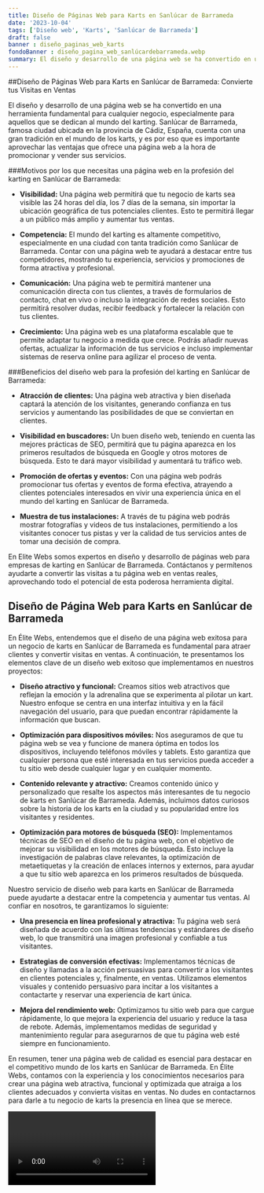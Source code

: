 ```yaml
---
title: Diseño de Páginas Web para Karts en Sanlúcar de Barrameda
date: '2023-10-04'
tags: ['Diseño web', 'Karts', 'Sanlúcar de Barrameda']
draft: false
banner : diseño_paginas_web_karts
fondoBanner : diseño_pagina_web_sanlúcardebarrameda.webp
summary: El diseño y desarrollo de una página web se ha convertido en una herramienta fundamental para cualquier negocio, especialmente para aquellos que se dedican al mundo del karting. Sanlúcar de Barrameda, famosa ciudad ubicada en la provincia de Cádiz, España, cuenta con una gran tradición en el mundo de los karts, y es por eso que es importante aprovechar las ventajas que ofrece una página web a la hora de promocionar y vender sus servicios.
---
```


##Diseño de Páginas Web para Karts en Sanlúcar de Barrameda: Convierte tus Visitas en Ventas

El diseño y desarrollo de una página web se ha convertido en una herramienta fundamental para cualquier negocio, especialmente para aquellos que se dedican al mundo del karting. Sanlúcar de Barrameda, famosa ciudad ubicada en la provincia de Cádiz, España, cuenta con una gran tradición en el mundo de los karts, y es por eso que es importante aprovechar las ventajas que ofrece una página web a la hora de promocionar y vender sus servicios.

###Motivos por los que necesitas una página web en la profesión del karting en Sanlúcar de Barrameda:

- **Visibilidad:** Una página web permitirá que tu negocio de karts sea visible las 24 horas del día, los 7 días de la semana, sin importar la ubicación geográfica de tus potenciales clientes. Esto te permitirá llegar a un público más amplio y aumentar tus ventas.

- **Competencia:** El mundo del karting es altamente competitivo, especialmente en una ciudad con tanta tradición como Sanlúcar de Barrameda. Contar con una página web te ayudará a destacar entre tus competidores, mostrando tu experiencia, servicios y promociones de forma atractiva y profesional.

- **Comunicación:** Una página web te permitirá mantener una comunicación directa con tus clientes, a través de formularios de contacto, chat en vivo o incluso la integración de redes sociales. Esto permitirá resolver dudas, recibir feedback y fortalecer la relación con tus clientes.

- **Crecimiento:** Una página web es una plataforma escalable que te permite adaptar tu negocio a medida que crece. Podrás añadir nuevas ofertas, actualizar la información de tus servicios e incluso implementar sistemas de reserva online para agilizar el proceso de venta.

###Beneficios del diseño web para la profesión del karting en Sanlúcar de Barrameda:

- **Atracción de clientes:** Una página web atractiva y bien diseñada captará la atención de los visitantes, generando confianza en tus servicios y aumentando las posibilidades de que se conviertan en clientes.

- **Visibilidad en buscadores:** Un buen diseño web, teniendo en cuenta las mejores prácticas de SEO, permitirá que tu página aparezca en los primeros resultados de búsqueda en Google y otros motores de búsqueda. Esto te dará mayor visibilidad y aumentará tu tráfico web.

- **Promoción de ofertas y eventos:** Con una página web podrás promocionar tus ofertas y eventos de forma efectiva, atrayendo a clientes potenciales interesados en vivir una experiencia única en el mundo del karting en Sanlúcar de Barrameda.

- **Muestra de tus instalaciones:** A través de tu página web podrás mostrar fotografías y videos de tus instalaciones, permitiendo a los visitantes conocer tus pistas y ver la calidad de tus servicios antes de tomar una decisión de compra.

En Elite Webs somos expertos en diseño y desarrollo de páginas web para empresas de karting en Sanlúcar de Barrameda. Contáctanos y permítenos ayudarte a convertir las visitas a tu página web en ventas reales, aprovechando todo el potencial de esta poderosa herramienta digital.

<GifSeo />

<Cta />

## Diseño de Página Web para Karts en Sanlúcar de Barrameda

En Élite Webs, entendemos que el diseño de una página web exitosa para un negocio de karts en Sanlúcar de Barrameda es fundamental para atraer clientes y convertir visitas en ventas. A continuación, te presentamos los elementos clave de un diseño web exitoso que implementamos en nuestros proyectos:

- **Diseño atractivo y funcional:** Creamos sitios web atractivos que reflejan la emoción y la adrenalina que se experimenta al pilotar un kart. Nuestro enfoque se centra en una interfaz intuitiva y en la fácil navegación del usuario, para que puedan encontrar rápidamente la información que buscan.

- **Optimización para dispositivos móviles:** Nos aseguramos de que tu página web se vea y funcione de manera óptima en todos los dispositivos, incluyendo teléfonos móviles y tablets. Esto garantiza que cualquier persona que esté interesada en tus servicios pueda acceder a tu sitio web desde cualquier lugar y en cualquier momento.

- **Contenido relevante y atractivo:** Creamos contenido único y personalizado que resalte los aspectos más interesantes de tu negocio de karts en Sanlúcar de Barrameda. Además, incluimos datos curiosos sobre la historia de los karts en la ciudad y su popularidad entre los visitantes y residentes.

- **Optimización para motores de búsqueda (SEO):** Implementamos técnicas de SEO en el diseño de tu página web, con el objetivo de mejorar su visibilidad en los motores de búsqueda. Esto incluye la investigación de palabras clave relevantes, la optimización de metaetiquetas y la creación de enlaces internos y externos, para ayudar a que tu sitio web aparezca en los primeros resultados de búsqueda.

Nuestro servicio de diseño web para karts en Sanlúcar de Barrameda puede ayudarte a destacar entre la competencia y aumentar tus ventas. Al confiar en nosotros, te garantizamos lo siguiente:

- **Una presencia en línea profesional y atractiva:** Tu página web será diseñada de acuerdo con las últimas tendencias y estándares de diseño web, lo que transmitirá una imagen profesional y confiable a tus visitantes.

- **Estrategias de conversión efectivas:** Implementamos técnicas de diseño y llamadas a la acción persuasivas para convertir a los visitantes en clientes potenciales y, finalmente, en ventas. Utilizamos elementos visuales y contenido persuasivo para incitar a los visitantes a contactarte y reservar una experiencia de kart única.

- **Mejora del rendimiento web:** Optimizamos tu sitio web para que cargue rápidamente, lo que mejora la experiencia del usuario y reduce la tasa de rebote. Además, implementamos medidas de seguridad y mantenimiento regular para asegurarnos de que tu página web esté siempre en funcionamiento.

En resumen, tener una página web de calidad es esencial para destacar en el competitivo mundo de los karts en Sanlúcar de Barrameda. En Élite Webs, contamos con la experiencia y los conocimientos necesarios para crear una página web atractiva, funcional y optimizada que atraiga a los clientes adecuados y convierta visitas en ventas. No dudes en contactarnos para darle a tu negocio de karts la presencia en línea que se merece.

<Video />

<CtaBot job='Karts' city='Sanlúcar de Barrameda'/>

<Gmaps query='Sanlúcar de Barrameda+españa+maps' />